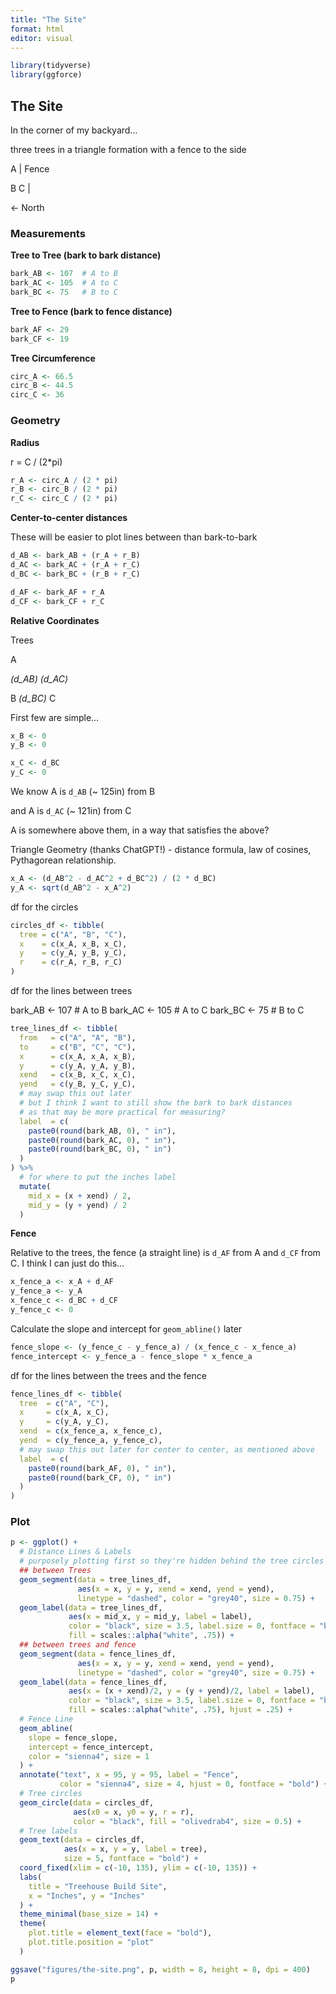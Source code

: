 ```yaml
---
title: "The Site"
format: html
editor: visual
---
```


```r
library(tidyverse)
library(ggforce)
```

## The Site

In the corner of my backyard...

three trees in a triangle formation with a fence to the side

A \| Fence

B C \|

\<- North

### Measurements

**Tree to Tree (bark to bark distance)**

```r
bark_AB <- 107  # A to B
bark_AC <- 105  # A to C
bark_BC <- 75   # B to C
```

**Tree to Fence (bark to fence distance)**

```r
bark_AF <- 29
bark_CF <- 19
```

**Tree Circumference**

```r
circ_A <- 66.5
circ_B <- 44.5
circ_C <- 36
```

### Geometry

**Radius**

r = C / (2\*pi)

```r
r_A <- circ_A / (2 * pi)
r_B <- circ_B / (2 * pi)
r_C <- circ_C / (2 * pi)
```

**Center-to-center distances**

These will be easier to plot lines between than bark-to-bark

```r
d_AB <- bark_AB + (r_A + r_B)
d_AC <- bark_AC + (r_A + r_C)
d_BC <- bark_BC + (r_B + r_C)

d_AF <- bark_AF + r_A
d_CF <- bark_CF + r_C
```

**Relative Coordinates**

Trees

A

*(d_AB) (d_AC)*

B *(d_BC)* C

First few are simple...

```r
x_B <- 0
y_B <- 0

x_C <- d_BC
y_C <- 0
```

We know A is `d_AB` (\~ 125in) from B

and A is `d_AC` (\~ 121in) from C

A is somewhere above them, in a way that satisfies the above?

Triangle Geometry (thanks ChatGPT!) - distance formula, law of cosines, Pythagorean relationship.

```r
x_A <- (d_AB^2 - d_AC^2 + d_BC^2) / (2 * d_BC)
y_A <- sqrt(d_AB^2 - x_A^2)
```

df for the circles

```r
circles_df <- tibble(
  tree = c("A", "B", "C"),
  x    = c(x_A, x_B, x_C),
  y    = c(y_A, y_B, y_C),
  r    = c(r_A, r_B, r_C)
)
```

df for the lines between trees

bark_AB \<- 107 \# A to B bark_AC \<- 105 \# A to C bark_BC \<- 75 \# B to C

```r
tree_lines_df <- tibble(
  from   = c("A", "A", "B"),
  to     = c("B", "C", "C"),
  x      = c(x_A, x_A, x_B),
  y      = c(y_A, y_A, y_B),
  xend   = c(x_B, x_C, x_C),
  yend   = c(y_B, y_C, y_C),
  # may swap this out later
  # but I think I want to still show the bark to bark distances
  # as that may be more practical for measuring?
  label  = c(
    paste0(round(bark_AB, 0), " in"),
    paste0(round(bark_AC, 0), " in"),
    paste0(round(bark_BC, 0), " in")
  )
) %>%
  # for where to put the inches label
  mutate(
    mid_x = (x + xend) / 2,
    mid_y = (y + yend) / 2
  )
```

**Fence**

Relative to the trees, the fence (a straight line) is `d_AF` from A and `d_CF` from C. I think I can just do this...

```r
x_fence_a <- x_A + d_AF
y_fence_a <- y_A
x_fence_c <- d_BC + d_CF
y_fence_c <- 0
```

Calculate the slope and intercept for `geom_abline()` later

```r
fence_slope <- (y_fence_c - y_fence_a) / (x_fence_c - x_fence_a)
fence_intercept <- y_fence_a - fence_slope * x_fence_a
```

df for the lines between the trees and the fence

```r
fence_lines_df <- tibble(
  tree  = c("A", "C"),
  x     = c(x_A, x_C),
  y     = c(y_A, y_C),
  xend  = c(x_fence_a, x_fence_c),
  yend  = c(y_fence_a, y_fence_c),
  # may swap this out later for center to center, as mentioned above
  label  = c(
    paste0(round(bark_AF, 0), " in"),
    paste0(round(bark_CF, 0), " in")
  )
)
```

### Plot

```r
p <- ggplot() +
  # Distance Lines & Labels
  # purposely plotting first so they're hidden behind the tree circles
  ## between Trees
  geom_segment(data = tree_lines_df,
               aes(x = x, y = y, xend = xend, yend = yend),
               linetype = "dashed", color = "grey40", size = 0.75) +
  geom_label(data = tree_lines_df,
             aes(x = mid_x, y = mid_y, label = label),
             color = "black", size = 3.5, label.size = 0, fontface = "bold",
             fill = scales::alpha("white", .75)) +
  ## between trees and fence
  geom_segment(data = fence_lines_df,
               aes(x = x, y = y, xend = xend, yend = yend),
               linetype = "dashed", color = "grey40", size = 0.75) +
  geom_label(data = fence_lines_df,
             aes(x = (x + xend)/2, y = (y + yend)/2, label = label),
             color = "black", size = 3.5, label.size = 0, fontface = "bold",
             fill = scales::alpha("white", .75), hjust = .25) +
  # Fence Line
  geom_abline(
    slope = fence_slope,
    intercept = fence_intercept,
    color = "sienna4", size = 1
  ) +
  annotate("text", x = 95, y = 95, label = "Fence",
           color = "sienna4", size = 4, hjust = 0, fontface = "bold") +
  # Tree circles
  geom_circle(data = circles_df,
              aes(x0 = x, y0 = y, r = r),
              color = "black", fill = "olivedrab4", size = 0.5) +
  # Tree labels
  geom_text(data = circles_df,
            aes(x = x, y = y, label = tree),
            size = 5, fontface = "bold") +
  coord_fixed(xlim = c(-10, 135), ylim = c(-10, 135)) +
  labs(
    title = "Treehouse Build Site",
    x = "Inches", y = "Inches"
  ) +
  theme_minimal(base_size = 14) +
  theme(
    plot.title = element_text(face = "bold"),
    plot.title.position = "plot"
  )

ggsave("figures/the-site.png", p, width = 8, height = 8, dpi = 400)
p
```
